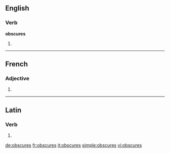 ==English==

===Verb===
'''obscures'''

# {{third-person singular of|obscure}}

----

==French==

===Adjective===
{{fr-adj-form|f|p}}

# {{form of|feminine plural|obscur|lang=fr}}

----

==Latin==

===Verb===
{{la-verb-form|obscūrēs}}

# {{conjugation of|[[obscuro#Latin|obscūrō]]||2|s|pres|act|sub}}

[[de:obscures]]
[[fr:obscures]]
[[it:obscures]]
[[simple:obscures]]
[[vi:obscures]]